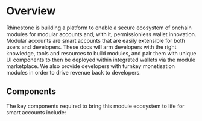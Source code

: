 # Overview

Rhinestone is building a platform to enable a secure ecosystem of onchain modules for modular accounts and, with it, permissionless wallet innovation. Modular accounts are smart accounts that are easily extensible for both users and developers. These docs will arm developers with the right knowledge, tools and resources to build modules, and pair them with unique UI components to then be deployed within integrated wallets via the module marketplace. We also provide developers with turnkey monetisation modules in order to drive revenue back to developers.

## Components

The key components required to bring this module ecosystem to life for smart accounts include:

<ComponentsList />

<BuilderCommunity />
